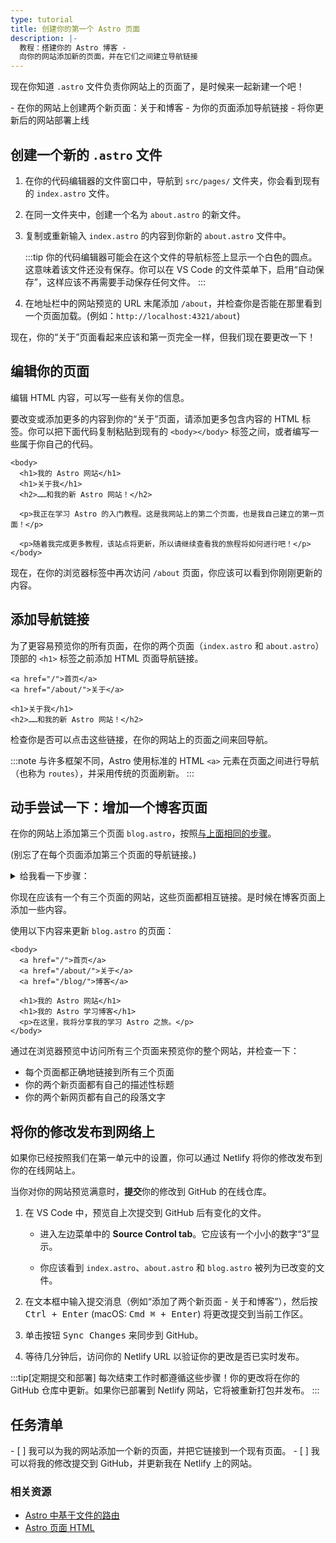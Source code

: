 ```yaml
---
type: tutorial
title: 创建你的第一个 Astro 页面
description: |-
  教程：搭建你的 Astro 博客 -
  向你的网站添加新的页面，并在它们之间建立导航链接
---
```


现在你知道 `.astro` 文件负责你网站上的页面了，是时候来一起新建一个吧！

<PreCheck>
  - 在你的网站上创建两个新页面：关于和博客
  - 为你的页面添加导航链接
  - 将你更新后的网站部署上线
</PreCheck>

## 创建一个新的 `.astro` 文件

1. 在你的代码编辑器的文件窗口中，导航到 `src/pages/` 文件夹，你会看到现有的 `index.astro` 文件。

2. 在同一文件夹中，创建一个名为 `about.astro` 的新文件。

3. 复制或重新输入 `index.astro` 的内容到你新的 `about.astro` 文件中。

    :::tip
    你的代码编辑器可能会在这个文件的导航标签上显示一个白色的圆点。这意味着该文件还没有保存。你可以在 VS Code 的文件菜单下，启用“自动保存”，这样应该不再需要手动保存任何文件。
    :::

4. 在地址栏中的网站预览的 URL 末尾添加 `/about`，并检查你是否能在那里看到一个页面加载。(例如：`http://localhost:4321/about`)

现在，你的“关于”页面看起来应该和第一页完全一样，但我们现在要更改一下！

## 编辑你的页面

编辑 HTML 内容，可以写一些有关你的信息。

要改变或添加更多的内容到你的“关于”页面，请添加更多包含内容的 HTML 标签。你可以把下面代码复制粘贴到现有的 `<body></body>` 标签之间，或者编写一些属于你自己的代码。

```astro title="src/pages/about.astro" ins={3-8} del={2}
<body>
  <h1>我的 Astro 网站</h1>
  <h1>关于我</h1>
  <h2>……和我的新 Astro 网站！</h2>

  <p>我正在学习 Astro 的入门教程。这是我网站上的第二个页面，也是我自己建立的第一页面！</p>

  <p>随着我完成更多教程，该站点将更新，所以请继续查看我的旅程将如何进行吧！</p>
</body>
```

现在，在你的浏览器标签中再次访问 `/about` 页面，你应该可以看到你刚刚更新的内容。

## 添加导航链接

为了更容易预览你的所有页面，在你的两个页面（`index.astro` 和 `about.astro`）顶部的 `<h1>` 标签之前添加 HTML 页面导航链接。

```astro title="src/pages/about.astro" ins={1-2}
<a href="/">首页</a>
<a href="/about/">关于</a>

<h1>关于我</h1>
<h2>……和我的新 Astro 网站！</h2>
```

检查你是否可以点击这些链接，在你的网站上的页面之间来回导航。

:::note
与许多框架不同，Astro 使用标准的 HTML `<a>` 元素在页面之间进行导航（也称为 `routes`），并采用传统的页面刷新。
:::

<Box icon="puzzle-piece">

## 动手尝试一下：增加一个博客页面

在你的网站上添加第三个页面 `blog.astro`，按照[与上面相同的步骤](#创建一个新的-astro-文件)。

(别忘了在每个页面添加第三个页面的导航链接。)

<details>
<summary>给我看一下步骤：</summary>
1. 在 `src/pages/blog.astro` 创建一个新文件。
2. 复制 `index.astro` 的全部内容并将其粘贴到 `blog.astro`。
3. 在每个页面的顶部[添加第三个页面的导航链接](#添加导航链接)：

```astro title="src/pages/index.astro" ins={4}
<body>
  <a href="/">首页</a>
  <a href="/about/">关于</a>
  <a href="/blog/">博客</a>

  <h1>我的 Astro 网站</h1>
</body>
```
</details>
</Box>

你现在应该有一个有三个页面的网站，这些页面都相互链接。是时候在博客页面上添加一些内容。

使用以下内容来更新 `blog.astro` 的页面：
```astro astro title="src/pages/blog.astro" ins={7-8} del={6}
<body>
  <a href="/">首页</a>
  <a href="/about/">关于</a>
  <a href="/blog/">博客</a>

  <h1>我的 Astro 网站</h1>
  <h1>我的 Astro 学习博客</h1>
  <p>在这里，我将分享我的学习 Astro 之旅。</p>
</body>
```

通过在浏览器预览中访问所有三个页面来预览你的整个网站，并检查一下：
- 每个页面都正确地链接到所有三个页面
- 你的两个新页面都有自己的描述性标题 
- 你的两个新网页都有自己的段落文字

## 将你的修改发布到网络上
如果你已经按照我们在第一单元中的设置，你可以通过 Netlify 将你的修改发布到你的在线网站上。

当你对你的网站预览满意时，**提交**你的修改到 GitHub 的在线仓库。

1. 在 VS Code 中，预览自上次提交到 GitHub 后有变化的文件。

    - 进入左边菜单中的 **Source Control tab**。它应该有一个小小的数字“3”显示。

    - 你应该看到 `index.astro`、`about.astro` 和 `blog.astro` 被列为已改变的文件。

2. 在文本框中输入提交消息（例如“添加了两个新页面 - 关于和博客”），然后按 <kbd>Ctrl + Enter</kbd> (macOS: <kbd>Cmd ⌘ + Enter</kbd>) 将更改提交到当前工作区。

3. 单击按钮 <kbd>Sync Changes</kbd> 来同步到 GitHub。

4. 等待几分钟后，访问你的 Netlify URL 以验证你的更改是否已实时发布。

:::tip[定期提交和部署]
每次结束工作时都遵循这些步骤！你的更改将在你的 GitHub 仓库中更新。如果你已部署到 Netlify 网站，它将被重新打包并发布。
:::

<Box icon="check-list">

## 任务清单

<Checklist>
- [ ] 我可以为我的网站添加一个新的页面，并把它链接到一个现有页面。
- [ ] 我可以将我的修改提交到 GitHub，并更新我在 Netlify 上的网站。
</Checklist>
</Box>

### 相关资源

- [Astro 中基于文件的路由](/zh-cn/core-concepts/astro-pages/#基于文件的路由)
- [Astro 页面 HTML](/zh-cn/core-concepts/astro-pages/#astro-页面)
